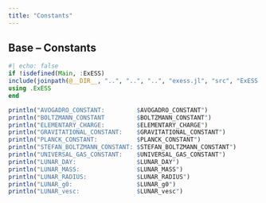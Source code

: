 ```yaml
---
title: "Constants"
---
```


::: {.callout-note appearance="simple" icon=false}
# Base -- Constants
```julia
#| echo: false
if !isdefined(Main, :ExESS)
include(joinpath(@__DIR__, "..", "..", "..", "exess.jl", "src", "ExESS.jl"))
using .ExESS
end

println("AVOGADRO_CONSTANT:         $AVOGADRO_CONSTANT")
println("BOLTZMANN_CONSTANT         $BOLTZMANN_CONSTANT")
println("ELEMENTARY_CHARGE:         $ELEMENTARY_CHARGE")
println("GRAVITATIONAL_CONSTANT:    $GRAVITATIONAL_CONSTANT")
println("PLANCK_CONSTANT:           $PLANCK_CONSTANT")
println("STEFAN_BOLTZMANN_CONSTANT: $STEFAN_BOLTZMANN_CONSTANT")
println("UNIVERSAL_GAS_CONSTANT:    $UNIVERSAL_GAS_CONSTANT")
println("LUNAR_DAY:                 $LUNAR_DAY")
println("LUNAR_MASS:                $LUNAR_MASS")
println("LUNAR_RADIUS:              $LUNAR_RADIUS")
println("LUNAR_g0:                  $LUNAR_g0")
println("LUNAR_vesc:                $LUNAR_vesc")

```
:::
